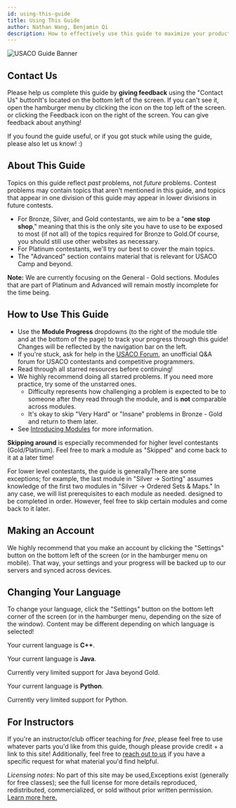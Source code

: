 ```yaml
---
id: using-this-guide
title: Using This Guide
author: Nathan Wang, Benjamin Qi
description: How to effectively use this guide to maximize your productivity.
---
```


![USACO Guide Banner](../../src/assets/banner-image-big.jpg)

## Contact Us

Please help us complete this guide by **giving feedback** using the "Contact Us"
button<Asterisk>It's located on the bottom left of the screen. If you can't see
it, open the hamburger menu by clicking the icon on the top left of the
screen.</Asterisk> or clicking the Feedback icon on the right of the screen. You
can give feedback about anything!

If you found the guide useful, or if you got stuck while using the guide, please
also let us know! :)

## About This Guide

<Warning title="This guide is NOT a syllabus!!">

Topics on this guide reflect _past_ problems, not _future_ problems. Contest
problems may contain topics that aren't mentioned in this guide, and topics that
appear in one division of this guide may appear in lower divisions in future
contests.

</Warning>

- For Bronze, Silver, and Gold contestants, we aim to be a "**one stop shop**,"
  meaning that this is the only site you have to use to be exposed to most (if
  not all) of the topics required for Bronze to Gold.<Asterisk>Of course, you
  should still use other websites as necessary.</Asterisk>
- For Platinum contestants, we'll try our best to cover the main topics.
- The "Advanced" section contains material that is relevant for USACO Camp and
  beyond.

**Note:** We are currently focusing on the General - Gold sections. Modules that
are part of Platinum and Advanced will remain mostly incomplete for the time
being.

<!--  <Asterisk>There are too many topics for us to effectively cover all of them. If you want to do well in Platinum, you will have to find additional resources on your own in addition to this site</Asterisk> -->

## How to Use This Guide

- Use the **Module Progress** dropdowns (to the right of the module title and at
  the bottom of the page) to track your progress through this guide! Changes
  will be reflected by the navigation bar on the left.
- If you're stuck, ask for help in the
  [USACO Forum](https://forum.usaco.guide/), an unofficial Q&A forum for USACO
  contestants and competitive programmers.
- Read through all starred resources before continuing!
- We highly recommend doing all starred problems. If you need more practice, try
  some of the unstarred ones.
  - Difficulty represents how challenging a problem is expected to be to someone
    after they read through the module, and is **not** comparable across
    modules.
  - It's okay to skip "Very Hard" or "Insane" problems in Bronze - Gold and
    return to them later.
- See [Introducing Modules](/general/modules) for more information.

**Skipping around** is especially recommended for higher level contestants
(Gold/Platinum). Feel free to
<TextTooltip content="You can do this by scrolling to the end of a module">mark
a module</TextTooltip> as "Skipped" and come back to it at a later time!

For lower level contestants, the guide is generally<Asterisk>There are some
exceptions; for example, the last module in "Silver -> Sorting" assumes
knowledge of the first two modules in "Silver -> Ordered Sets & Maps." In any
case, we will list prerequisites to each module as needed.</Asterisk> designed
to be completed in order. However, feel free to skip certain modules and come
back to it later.

## Making an Account

We highly recommend that you make an account by clicking the "Settings" button
on the bottom left of the screen (or in the hamburger menu on mobile). That way,
your settings and your progress will be backed up to our servers and synced
across devices.

## Changing Your Language

To change your language, click the "Settings" button on the bottom left corner
of the screen (or in the hamburger menu, depending on the size of the window).
Content may be different depending on which language is selected!

<LanguageSection>

<CPPSection>

Your current language is **C++**.

</CPPSection>

<JavaSection>

Your current language is **Java**.

<Warning>

Currently very limited support for Java beyond Gold.

</Warning>

</JavaSection>

<PySection>

Your current language is **Python**.

<Warning>

Currently very limited support for Python.

</Warning>

</PySection>

</LanguageSection>

## For Instructors

If you're an instructor/club officer teaching for _free_, please feel free to
use whatever parts you'd like from this guide, though please provide credit + a
link to this site! Additionally, feel free to
[reach out to us](mailto:usacoguide@gmail.com) if you have a specific request
for what material you'd find helpful.

_Licensing notes_: No part of this site may be used,<Asterisk>Exceptions exist
(generally for free classes); see the full license for more details</Asterisk>
reproduced, redistributed, commercialized, or sold without prior written
permission. [Learn more here.](/license)
